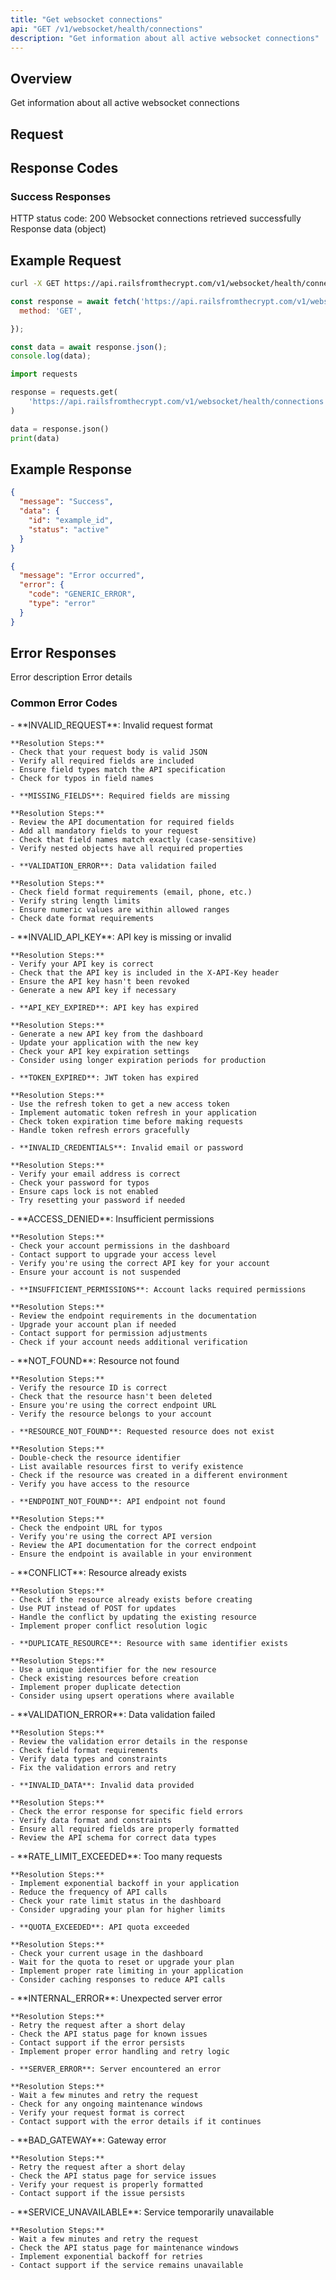 ```yaml
---
title: "Get websocket connections"
api: "GET /v1/websocket/health/connections"
description: "Get information about all active websocket connections"
---
```


## Overview

Get information about all active websocket connections

## Request

## Response Codes

### Success Responses

<ResponseField name="status" type="number">
  HTTP status code: 200
</ResponseField>

<ResponseField name="message" type="string">
  Websocket connections retrieved successfully
</ResponseField>

<ResponseField name="data" type="object">
  Response data (object)
</ResponseField>

## Example Request

<CodeGroup>

```bash cURL
curl -X GET https://api.railsfromthecrypt.com/v1/websocket/health/connections
```

```javascript JavaScript
const response = await fetch('https://api.railsfromthecrypt.com/v1/websocket/health/connections', {
  method: 'GET',

});

const data = await response.json();
console.log(data);
```

```python Python
import requests

response = requests.get(
    'https://api.railsfromthecrypt.com/v1/websocket/health/connections'
)

data = response.json()
print(data)
```

</CodeGroup>

## Example Response

<ResponseExample>

```json Success Response (200)
{
  "message": "Success",
  "data": {
    "id": "example_id",
    "status": "active"
  }
}
```

```json Error Response (400)
{
  "message": "Error occurred",
  "error": {
    "code": "GENERIC_ERROR",
    "type": "error"
  }
}
```

</ResponseExample>

## Error Responses

<ResponseField name="message" type="string">
  Error description
</ResponseField>

<ResponseField name="error" type="object">
  Error details
</ResponseField>

### Common Error Codes

<CardGroup cols={2}>
  <Card title="400 Bad Request" icon="exclamation-triangle">
    - **INVALID_REQUEST**: Invalid request format
    
    **Resolution Steps:**
    - Check that your request body is valid JSON
    - Verify all required fields are included
    - Ensure field types match the API specification
    - Check for typos in field names
    
    - **MISSING_FIELDS**: Required fields are missing
    
    **Resolution Steps:**
    - Review the API documentation for required fields
    - Add all mandatory fields to your request
    - Check that field names match exactly (case-sensitive)
    - Verify nested objects have all required properties
    
    - **VALIDATION_ERROR**: Data validation failed
    
    **Resolution Steps:**
    - Check field format requirements (email, phone, etc.)
    - Verify string length limits
    - Ensure numeric values are within allowed ranges
    - Check date format requirements
  </Card>
  <Card title="401 Unauthorized" icon="shield">
    - **INVALID_API_KEY**: API key is missing or invalid
    
    **Resolution Steps:**
    - Verify your API key is correct
    - Check that the API key is included in the X-API-Key header
    - Ensure the API key hasn't been revoked
    - Generate a new API key if necessary
    
    - **API_KEY_EXPIRED**: API key has expired
    
    **Resolution Steps:**
    - Generate a new API key from the dashboard
    - Update your application with the new key
    - Check your API key expiration settings
    - Consider using longer expiration periods for production
    
    - **TOKEN_EXPIRED**: JWT token has expired
    
    **Resolution Steps:**
    - Use the refresh token to get a new access token
    - Implement automatic token refresh in your application
    - Check token expiration time before making requests
    - Handle token refresh errors gracefully
    
    - **INVALID_CREDENTIALS**: Invalid email or password
    
    **Resolution Steps:**
    - Verify your email address is correct
    - Check your password for typos
    - Ensure caps lock is not enabled
    - Try resetting your password if needed
  </Card>
  <Card title="403 Forbidden" icon="lock">
    - **ACCESS_DENIED**: Insufficient permissions
    
    **Resolution Steps:**
    - Check your account permissions in the dashboard
    - Contact support to upgrade your access level
    - Verify you're using the correct API key for your account
    - Ensure your account is not suspended
    
    - **INSUFFICIENT_PERMISSIONS**: Account lacks required permissions
    
    **Resolution Steps:**
    - Review the endpoint requirements in the documentation
    - Upgrade your account plan if needed
    - Contact support for permission adjustments
    - Check if your account needs additional verification
  </Card>
  <Card title="404 Not Found" icon="search">
    - **NOT_FOUND**: Resource not found
    
    **Resolution Steps:**
    - Verify the resource ID is correct
    - Check that the resource hasn't been deleted
    - Ensure you're using the correct endpoint URL
    - Verify the resource belongs to your account
    
    - **RESOURCE_NOT_FOUND**: Requested resource does not exist
    
    **Resolution Steps:**
    - Double-check the resource identifier
    - List available resources first to verify existence
    - Check if the resource was created in a different environment
    - Verify you have access to the resource
    
    - **ENDPOINT_NOT_FOUND**: API endpoint not found
    
    **Resolution Steps:**
    - Check the endpoint URL for typos
    - Verify you're using the correct API version
    - Review the API documentation for the correct endpoint
    - Ensure the endpoint is available in your environment
  </Card>
  <Card title="409 Conflict" icon="exclamation-circle">
    - **CONFLICT**: Resource already exists
    
    **Resolution Steps:**
    - Check if the resource already exists before creating
    - Use PUT instead of POST for updates
    - Handle the conflict by updating the existing resource
    - Implement proper conflict resolution logic
    
    - **DUPLICATE_RESOURCE**: Resource with same identifier exists
    
    **Resolution Steps:**
    - Use a unique identifier for the new resource
    - Check existing resources before creation
    - Implement proper duplicate detection
    - Consider using upsert operations where available
  </Card>
  <Card title="422 Unprocessable Entity" icon="exclamation-triangle">
    - **VALIDATION_ERROR**: Data validation failed
    
    **Resolution Steps:**
    - Review the validation error details in the response
    - Check field format requirements
    - Verify data types and constraints
    - Fix the validation errors and retry
    
    - **INVALID_DATA**: Invalid data provided
    
    **Resolution Steps:**
    - Check the error response for specific field errors
    - Verify data format and constraints
    - Ensure all required fields are properly formatted
    - Review the API schema for correct data types
  </Card>
  <Card title="429 Too Many Requests" icon="clock">
    - **RATE_LIMIT_EXCEEDED**: Too many requests
    
    **Resolution Steps:**
    - Implement exponential backoff in your application
    - Reduce the frequency of API calls
    - Check your rate limit status in the dashboard
    - Consider upgrading your plan for higher limits
    
    - **QUOTA_EXCEEDED**: API quota exceeded
    
    **Resolution Steps:**
    - Check your current usage in the dashboard
    - Wait for the quota to reset or upgrade your plan
    - Implement proper rate limiting in your application
    - Consider caching responses to reduce API calls
  </Card>
  <Card title="500 Internal Server Error" icon="server">
    - **INTERNAL_ERROR**: Unexpected server error
    
    **Resolution Steps:**
    - Retry the request after a short delay
    - Check the API status page for known issues
    - Contact support if the error persists
    - Implement proper error handling and retry logic
    
    - **SERVER_ERROR**: Server encountered an error
    
    **Resolution Steps:**
    - Wait a few minutes and retry the request
    - Check for any ongoing maintenance windows
    - Verify your request format is correct
    - Contact support with the error details if it continues
  </Card>
  <Card title="502 Bad Gateway" icon="server">
    - **BAD_GATEWAY**: Gateway error
    
    **Resolution Steps:**
    - Retry the request after a short delay
    - Check the API status page for service issues
    - Verify your request is properly formatted
    - Contact support if the issue persists
  </Card>
  <Card title="503 Service Unavailable" icon="server">
    - **SERVICE_UNAVAILABLE**: Service temporarily unavailable
    
    **Resolution Steps:**
    - Wait a few minutes and retry the request
    - Check the API status page for maintenance windows
    - Implement exponential backoff for retries
    - Contact support if the service remains unavailable
  </Card>
</CardGroup>

